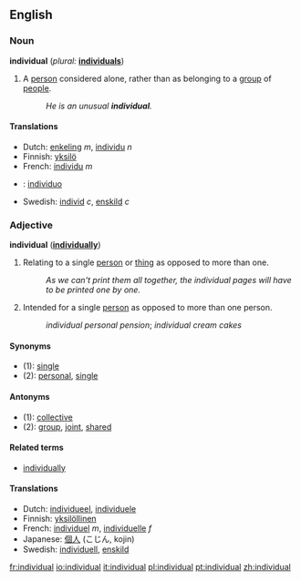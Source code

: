 ==English==

{{rank|silent|takes|honour|806|individual|girls|wall|cry}}

===Noun===
'''individual'''  (''plural:'' '''[[individuals]]''')
# A [[person]] considered alone, rather than as belonging to a [[group]] of [[people]].
#:''He is an unusual '''individual'''.''

====Translations====
*Dutch: [[enkeling]] ''m'', [[individu]] ''n''
*Finnish: [[yksilö]]
*French: [[individu]] ''m''
* {{io}} : [[individuo]]
*Swedish: [[individ]] ''c'', [[enskild]] ''c''

===Adjective===
'''individual'''   ('''[[individually]]''')
# Relating to a single [[person]] or [[thing]] as opposed to more than one.
#:''As we can't print them all together, the individual pages will have to be printed one by one.''
# Intended for a single [[person]] as opposed to more than one person.
#:''individual personal pension''; ''individual cream cakes''

====Synonyms====
*(1): [[single]]
*(2): [[personal]], [[single]]

====Antonyms====
*(1): [[collective]]
*(2): [[group]], [[joint]], [[shared]]

====Related terms====
*[[individually]]

==== Translations ====
*Dutch: [[individueel]], [[individuele]]
*Finnish: [[yksilöllinen]]
*French: [[individuel]] ''m'', [[individuelle]] ''f''
*Japanese: [[個人]] (こじん, kojin)
*Swedish: [[individuell]], [[enskild]]

[[fr:individual]]
[[io:individual]]
[[it:individual]]
[[pl:individual]]
[[pt:individual]]
[[zh:individual]]